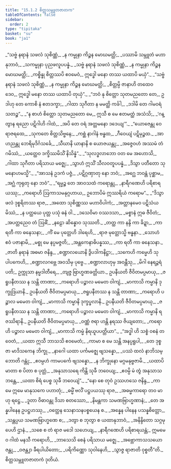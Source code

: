 ```yaml
---
title: "15.1.2 စိတ္တသမ္ဘူတဇာတက"
tableOfContents: false
sidebar:
  order: 2
type: "tipitaka"
basket: "su"
book: "ja1"
---
```



<DynamicBreadcrumb />

<Division number="24" book="ja1" e="ch" v="22" p="312">

<Paragraph number="2877" type="verses" book="ja1">
_“သဗ္ဗံ နရာနံ သဖလံ သုစိဏ္ဏံ,_  
_န ကမ္မုနာ ကိဉ္စန မောဃမတ္ထိ;_  
_ပဿာမိ သမ္ဘူတံ မဟာနုဘာဝံ,_  
_သကမ္မုနာ ပုညဖလူပပန္နံ._  

</Paragraph>

</Division>
<Division number="25" book="ja1" e="ch" v="22" p="312">

<Paragraph number="2878" type="verses" book="ja1">
_သဗ္ဗံ နရာနံ သဖလံ သုစိဏ္ဏံ,_  
_န ကမ္မုနာ ကိဉ္စန မောဃမတ္ထိ;_  
_ကစ္စိန္နု စိတ္တဿပိ ဧဝမေဝံ,_  
ဣဒ္ဓေါ မနော တဿ ယထာပိ မယှံ”._  

</Paragraph>

</Division>
<Division number="26" book="ja1" e="ch" v="22" p="312">

<Paragraph number="2879" type="verses" book="ja1">
_“သဗ္ဗံ နရာနံ သဖလံ သုစိဏ္ဏံ,_  
_န ကမ္မုနာ ကိဉ္စန မောဃမတ္ထိ;_  
_စိတ္တမ္ပိ ဇာနာဟိ တထေဝ ဒေဝ,_  
ဣဒ္ဓေါ မနော တဿ ယထာပိ တုယှံ”._  

</Paragraph>

</Division>
<Division number="27" book="ja1" e="ch" v="22" p="312">

<Paragraph number="2880" type="verses" book="ja1">
_“ဘဝံ နု စိတ္တော သုတမညတော တေ,_  
ဥဒါဟု တေ ကောစိ နံ ဧတဒက္ခာ;_  
_ဂါထာ သုဂီတာ န မမတ္ထိ ကင်္ခါ,_  
_ဒဒါမိ တေ ဂါမဝရံ သတဉ္စ”._  

</Paragraph>

</Division>
<Division number="28" book="ja1" e="ch" v="22" p="313">

<Paragraph number="2881" type="verses" book="ja1">
_“န စာဟံ စိတ္တော သုတမညတော မေ,_  
ဣသီ စ မေ ဧတမတ္ထံ အသံသိ;_  
_‘ဂန္တွာန ရညော ပဋိဂါဟိ ဂါထံ,_  
_အပိ တေ ဝရံ အတ္တမနော ဒဒေယျ’”._  

</Paragraph>

</Division>
<Division number="29" book="ja1" e="ch" v="22" p="313">

<Paragraph number="2882" type="verses" book="ja1">
_“ယောဇေန္တု ဝေ ရာဇရထေ,_  
_သုကတေ စိတ္တသိဗ္ဗနေ;_  
_ကစ္ဆံ နာဂါနံ ဗန္ဓထ,_  
_ဂီဝေယျံ ပဋိမုဉ္စထ._  

</Paragraph>

</Division>
<Division number="30" book="ja1" e="ch" v="22" p="313">

<Paragraph number="2883" type="verses" book="ja1">
_အာဟညန္တု ဘေရိမုဒိင်္ဂသင်္ခေ,_  
_သီဃာနိ ယာနာနိ စ ယောဇယန္တု;_  
_အဇ္ဇေဝဟံ အဿမံ တံ ဂမိဿံ,_  
_ယတ္ထေဝ ဒက္ခိဿမိသိံ နိသိန္နံ”._  

</Paragraph>

</Division>
<Division number="31" book="ja1" e="ch" v="22" p="313">

<Paragraph number="2884" type="verses" book="ja1">
_“သုလဒ္ဓလာဘော ဝတ မေ အဟောသိ,_  
_ဂါထာ သုဂီတာ ပရိသာယ မဇ္ဈေ;_  
_သွာဟံ ဣသိံ သီလဝတူပပန္နံ,_  
_ဒိသွာ ပတီတော သုမနောဟမသ္မိ”._  

</Paragraph>

</Division>
<Division number="32" book="ja1" e="ch" v="22" p="313">

<Paragraph number="2885" type="verses" book="ja1">
_“အာသနံ ဥဒကံ ပဇ္ဇံ,_  
_ပဋိဂ္ဂဏှာတု နော ဘဝံ;_  
_အဂ္ဃေ ဘဝန္တံ ပုစ္ဆာမ,_  
_အဂ္ဃံ ကုရုတု နော ဘဝံ”._  

</Paragraph>

</Division>
<Division number="33" book="ja1" e="ch" v="22" p="313">

<Paragraph number="2886" type="verses" book="ja1">
_“ရမ္မဉ္စ တေ အာဝသထံ ကရောန္တု,_  
_နာရီဂဏေဟိ ပရိစာရယဿု;_  
_ကရောဟိ ဩကာသမနုဂ္ဂဟာယ,_  
ဥဘောပိမံ ဣဿရိယံ ကရောမ”._  

</Paragraph>

</Division>
<Division number="34" book="ja1" e="ch" v="22" p="313">

<Paragraph number="2887" type="verses" book="ja1">
_“ဒိသွာ ဖလံ ဒုစ္စရိတဿ ရာဇ,_  
_အထော သုစိဏ္ဏဿ မဟာဝိပါကံ;_  
_အတ္တာနမေဝ ပဋိသံယမိဿံ,_  
_န ပတ္ထယေ ပုတ္တ ပသုံ ဓနံ ဝါ._  

</Paragraph>

</Division>
<Division number="35" book="ja1" e="ch" v="22" p="313">

<Paragraph number="2888" type="verses" book="ja1">
_ဒသေဝိမာ ဝဿဒသာ,_  
_မစ္စာနံ ဣဓ ဇီဝိတံ;_  
_အပတ္တညေဝ တံ ဩဓိံ,_  
_နဠော ဆိန္နောဝ သုဿတိ._  

</Paragraph>

</Division>
<Division number="36" book="ja1" e="ch" v="22" p="314">

<Paragraph number="2889" type="verses" book="ja1">
_တတ္ထ ကာ နန္ဒိ ကာ ခိဍ္ဍာ,_  
_ကာ ရတီ ကာ ဓနေသနာ;_  
_ကိံ မေ ပုတ္တေဟိ ဒါရေဟိ,_  
_ရာဇ မုတ္တောသ္မိ ဗန္ဓနာ._  

</Paragraph>

</Division>
<Division number="37" book="ja1" e="ch" v="22" p="314">

<Paragraph number="2890" type="verses" book="ja1">
_သောဟံ ဧဝံ ပဇာနာမိ,_  
_မစ္စု မေ နပ္ပမဇ္ဇတိ;_  
_အန္တကေနာဓိပန္နဿ,_  
_ကာ ရတီ ကာ ဓနေသနာ._  

</Paragraph>

</Division>
<Division number="38" book="ja1" e="ch" v="22" p="314">

<Paragraph number="2891" type="verses" book="ja1">
_ဇာတိ နရာနံ အဓမာ ဇနိန္ဒ,_  
_စဏ္ဍာလယောနိ ဒွိပဒါကနိဋ္ဌာ;_  
_သကေဟိ ကမ္မေဟိ သုပါပကေဟိ,_  
_စဏ္ဍာလဂဗ္ဘေ အဝသိမှ ပုဗ္ဗေ._  

</Paragraph>

</Division>
<Division number="39" book="ja1" e="ch" v="22" p="314">

<Paragraph number="2892" type="verses" book="ja1">
_စဏ္ဍာလာဟုမှ အဝန္တီသု,_  
_မိဂါ နေရဉ္ဇရံ ပတိ;_  
ဥက္ကုသာ နမ္မဒါတီရေ,_  
_တျဇ္ဇ ဗြာဟ္မဏခတ္တိယာ._  

</Paragraph>

</Division>
<Division number="40" book="ja1" e="ch" v="22" p="314">

<Paragraph number="2893" type="verses" book="ja1">
ဥပနီယတိ ဇီဝိတမပ္ပမာယု,_  
_ဇရူပနီတဿ န သန္တိ တာဏာ;_  
_ကရောဟိ ပဉ္စာလ မမေတ ဝါကျံ,_  
_မာကာသိ ကမ္မာနိ ဒုက္ခုဒြယာနိ._  

</Paragraph>

</Division>
<Division number="41" book="ja1" e="ch" v="22" p="314">

<Paragraph number="2894" type="verses" book="ja1">
ဥပနီယတိ ဇီဝိတမပ္ပမာယု,_  
_ဇရူပနီတဿ န သန္တိ တာဏာ;_  
_ကရောဟိ ပဉ္စာလ မမေတ ဝါကျံ,_  
_မာကာသိ ကမ္မာနိ ဒုက္ခပ္ဖလာနိ._  

</Paragraph>

</Division>
<Division number="42" book="ja1" e="ch" v="22" p="314">

<Paragraph number="2895" type="verses" book="ja1">
ဥပနီယတိ ဇီဝိတမပ္ပမာယု,_  
_ဇရူပနီတဿ န သန္တိ တာဏာ;_  
_ကရောဟိ ပဉ္စာလ မမေတ ဝါကျံ,_  
_မာကာသိ ကမ္မာနိ ရဇဿိရာနိ._  

</Paragraph>

</Division>
<Division number="43" book="ja1" e="ch" v="22" p="314">

<Paragraph number="2896" type="verses" book="ja1">
ဥပနီယတိ ဇီဝိတမပ္ပမာယု,_  
_ဝဏ္ဏံ ဇရာ ဟန္တိ နရဿ ဇိယျတော;_  
_ကရောဟိ ပဉ္စာလ မမေတ ဝါကျံ,_  
_မာကာသိ ကမ္မံ နိရယူပပတ္တိယာ”._  

</Paragraph>

</Division>
<Division number="44" book="ja1" e="ch" v="22" p="315">

<Paragraph number="2897" type="verses" book="ja1">
_“အဒ္ဓါ ဟိ သစ္စံ ဝစနံ တဝေတံ,_  
_ယထာ ဣသီ ဘာသသိ ဧဝမေတံ;_  
_ကာမာ စ မေ သန္တိ အနပ္ပရူပါ,_  
_တေ ဒုစ္စဇာ မာဒိသကေန ဘိက္ခု._  

</Paragraph>

</Division>
<Division number="45" book="ja1" e="ch" v="22" p="315">

<Paragraph number="2898" type="verses" book="ja1">
_နာဂေါ ယထာ ပင်္ကမဇ္ဈေ ဗျသန္နော,_  
_ပဿံ ထလံ နာဘိသမ္ဘောတိ ဂန္တုံ;_  
_ဧဝမ္ပဟံ ကာမပင်္ကေ ဗျသန္နော,_  
_န ဘိက္ခုနော မဂ္ဂမနုဗ္ဗဇာမိ._  

</Paragraph>

</Division>
<Division number="46" book="ja1" e="ch" v="22" p="315">

<Paragraph number="2899" type="verses" book="ja1">
_ယထာပိ မာတာ စ ပိတာ စ ပုတ္တံ,_  
_အနုသာသရေ ကိန္တိ သုခီ ဘဝေယျ;_  
_ဧဝမ္ပိ မံ တွံ အနုသာသ ဘန္တေ,_  
_ယထာ စိရံ ပေစ္စ သုခီ ဘဝေယျံ”._  

</Paragraph>

</Division>
<Division number="47" book="ja1" e="ch" v="22" p="315">

<Paragraph number="2900" type="verses" book="ja1">
_“နော စေ တုဝံ ဥဿဟသေ ဇနိန္ဒ,_  
_ကာမေ ဣမေ မာနုသကေ ပဟာတုံ;_  
_ဓမ္မိံ ဗလိံ ပဋ္ဌပယဿု ရာဇ,_  
_အဓမ္မကာရော တဝ မာဟု ရဋ္ဌေ._  

</Paragraph>

</Division>
<Division number="48" book="ja1" e="ch" v="22" p="315">

<Paragraph number="2901" type="verses" book="ja1">
_ဒူတာ ဝိဓာဝန္တု ဒိသာ စတဿော,_  
_နိမန္တကာ သမဏဗြာဟ္မဏာနံ;_  
_တေ အန္နပါနေန ဥပဋ္ဌဟဿု,_  
_ဝတ္ထေန သေနာသနပစ္စယေန စ._  

</Paragraph>

</Division>
<Division number="49" book="ja1" e="ch" v="22" p="315">

<Paragraph number="2902" type="verses" book="ja1">
_အန္နေန ပါနေန ပသန္နစိတ္တော,_  
_သန္တပ္ပယ သမဏဗြာဟ္မဏေ စ;_  
_ဒတွာ စ ဘုတွာ စ ယထာနုဘာဝံ,_  
_အနိန္ဒိတော သဂ္ဂမုပေဟိ ဌာနံ._  

</Paragraph>

</Division>
<Division number="50" book="ja1" e="ch" v="22" p="315">

<Paragraph number="2903" type="verses" book="ja1">
_သစေ စ တံ ရာဇ မဒေါ သဟေယျ,_  
_နာရီဂဏေဟိ ပရိစာရယန္တံ;_  
ဣမမေဝ ဂါထံ မနသီ ကရောဟိ,_  
_ဘာသေသိ စေနံ ပရိသာယ မဇ္ဈေ._  

</Paragraph>

</Division>
<Division number="51" book="ja1" e="ch" v="22" p="316">

<Paragraph number="2904" type="verses" book="ja1">
_အဗ္ဘောကာသသယော ဇန္တု,_  
_ဝဇန္တျာ ခီရပါယိတော;_  
_ပရိကိဏ္ဏော သုဝါနေဟိ,_  
_သွာဇ္ဇ ရာဇာတိ ဝုစ္စတီ”တိ._  


</Paragraph>
</Division>

<Paragraph number="2905" type="center" book="ja1">
စိတ္တသမ္ဘူတဇာတကံ ဒုတိယံ.
</Paragraph>